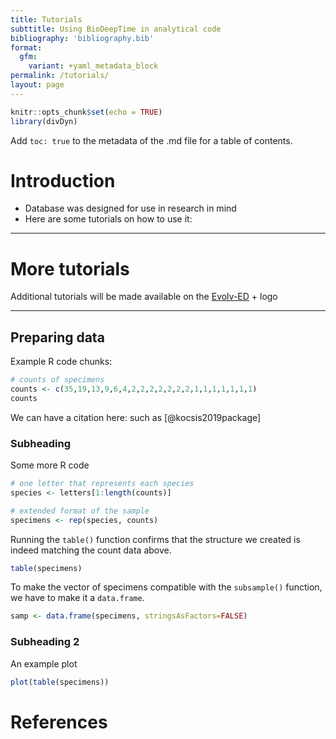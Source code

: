 ```yaml
---
title: Tutorials
subttitle: Using BioDeepTime in analytical code
bibliography: 'bibliography.bib'
format:
  gfm: 
    variant: +yaml_metadata_block
permalink: /tutorials/
layout: page
---
```



```r
knitr::opts_chunk$set(echo = TRUE)
library(divDyn)
```

Add `toc: true` to the metadata of the .md file for a table of contents.

# Introduction

- Database was designed for use in research in mind
- Here are some tutorials on how to use it: 

* * *

# More tutorials

Additional tutorials will be made available on the [Evolv-ED](https://www.evolv-ed.net/) + logo 

* * * 

## Preparing data

Example R code chunks: 

```r
# counts of specimens
counts <- c(35,19,13,9,6,4,2,2,2,2,2,2,2,1,1,1,1,1,1,1)
counts
```

We can have a citation here: such as [@kocsis2019package]

### Subheading

Some more R code

```r
# one letter that represents each species
species <- letters[1:length(counts)]

# extended format of the sample
specimens <- rep(species, counts)
```

Running the ``table()`` function confirms that the structure we created is indeed matching the count data above. 

```r
table(specimens)
```

To make the vector of specimens compatible with the ``subsample()`` function, we have to make it a ``data.frame``.

```r
samp <- data.frame(specimens, stringsAsFactors=FALSE)
```

### Subheading 2 

An example plot

```r

plot(table(specimens))
```


# References

